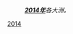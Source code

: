 {{Portal|歷史}}
:'''''[[2014年|2014年]]'''各大洲。''
{{Year by category
| m = 2
| c = 0
| d = 1
| y = 4
| cat = 各大洲
| sortkey = continent
| in = 
| parent = 依大洲劃分的21世紀各年
}}
{{Commons category|2014 by continent}}
[[Category:2010年代各大洲|2014]]